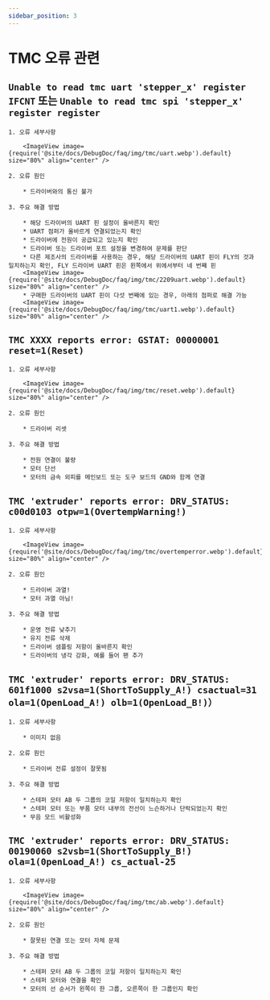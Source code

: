 ```yaml
---
sidebar_position: 3
---
```


# TMC 오류 관련

## `Unable to read tmc uart 'stepper_x' register IFCNT` 또는 `Unable to read tmc spi 'stepper_x' register register` 

    1. 오류 세부사항

        <ImageView image={require('@site/docs/DebugDoc/faq/img/tmc/uart.webp').default} size="80%" align="center" />

    2. 오류 원인

        * 드라이버와의 통신 불가

    3. 주요 해결 방법

        * 해당 드라이버의 UART 핀 설정이 올바른지 확인
        * UART 점퍼가 올바르게 연결되었는지 확인
        * 드라이버에 전원이 공급되고 있는지 확인
        * 드라이버 또는 드라이버 포트 설정을 변경하여 문제를 판단
        * 다른 제조사의 드라이버를 사용하는 경우, 해당 드라이버의 UART 핀이 FLY의 것과 일치하는지 확인, FLY 드라이버 UART 핀은 왼쪽에서 위에서부터 네 번째 핀
        <ImageView image={require('@site/docs/DebugDoc/faq/img/tmc/2209uart.webp').default} size="80%" align="center" />
        * 구매한 드라이버의 UART 핀이 다섯 번째에 있는 경우, 아래의 점퍼로 해결 가능
        <ImageView image={require('@site/docs/DebugDoc/faq/img/tmc/uart1.webp').default} size="80%" align="center" />

## `TMC XXXX reports error: GSTAT: 00000001 reset=1(Reset) ` 

    1. 오류 세부사항

        <ImageView image={require('@site/docs/DebugDoc/faq/img/tmc/reset.webp').default} size="80%" align="center" />

    2. 오류 원인

        * 드라이버 리셋

    3. 주요 해결 방법

        * 전원 연결이 불량
        * 모터 단선
        * 모터의 금속 외피를 메인보드 또는 도구 보드의 GND와 함께 연결

## `TMC 'extruder' reports error: DRV_STATUS: c00d0103 otpw=1(OvertempWarning!) `

    1. 오류 세부사항

        <ImageView image={require('@site/docs/DebugDoc/faq/img/tmc/overtemperror.webp').default} size="80%" align="center" />

    2. 오류 원인

        * 드라이버 과열!
        * 모터 과열 아님!

    3. 주요 해결 방법

        * 운영 전류 낮추기
        * 유지 전류 삭제
        * 드라이버 샘플링 저항이 올바른지 확인
        * 드라이버의 냉각 강화, 예를 들어 팬 추가

## `TMC 'extruder' reports error: DRV_STATUS: 601f1000 s2vsa=1(ShortToSupply_A!) csactual=31 ola=1(OpenLoad_A!) olb=1(OpenLoad_B!)）`

    1. 오류 세부사항

        * 이미지 없음

    2. 오류 원인

        * 드라이버 전류 설정이 잘못됨

    3. 주요 해결 방법
        
        * 스테퍼 모터 AB 두 그룹의 코일 저항이 일치하는지 확인
        * 스테퍼 모터 또는 부품 모터 내부의 전선이 느슨하거나 단락되었는지 확인
        * 무음 모드 비활성화

## `TMC 'extruder' reports error: DRV_STATUS: 00190060 s2vsb=1(ShortToSupply_B!) ola=1(0penLoad_A!) cs_actual-25`

    1. 오류 세부사항
    
        <ImageView image={require('@site/docs/DebugDoc/faq/img/tmc/ab.webp').default} size="80%" align="center" />

    2. 오류 원인

        * 잘못된 연결 또는 모터 자체 문제

    3. 주요 해결 방법
        
        * 스테퍼 모터 AB 두 그룹의 코일 저항이 일치하는지 확인
        * 스테퍼 모터와 연결을 확인
        * 모터의 선 순서가 왼쪽이 한 그룹, 오른쪽이 한 그룹인지 확인

